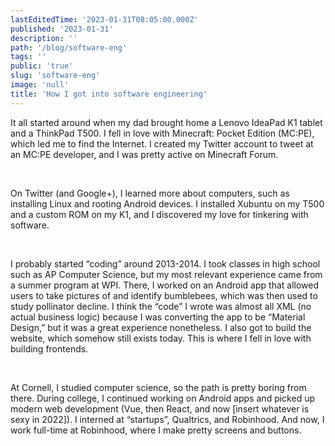 ```yaml
---
lastEditedTime: '2023-01-31T08:05:00.000Z'
published: '2023-01-31'
description: ''
path: '/blog/software-eng'
tags: ''
public: 'true'
slug: 'software-eng'
image: 'null'
title: 'How I got into software engineering'
---
```



It all started around when my dad brought home a Lenovo IdeaPad K1 tablet and a ThinkPad T500. I fell in love with Minecraft: Pocket Edition (MC:PE), which led me to find the Internet. I created my Twitter account to tweet at an MC:PE developer, and I was pretty active on Minecraft Forum.

<br />


On Twitter (and Google+), I learned more about computers, such as installing Linux and rooting Android devices. I installed Xubuntu on my T500 and a custom ROM on my K1, and I discovered my love for tinkering with software.

<br />


I probably started “coding” around 2013-2014. I took classes in high school such as AP Computer Science, but my most relevant experience came from a summer program at WPI. There, I worked on an Android app that allowed users to take pictures of and identify bumblebees, which was then used to study pollinator decline. I think the “code” I wrote was almost all XML (no actual business logic) because I was converting the app to be “Material Design,” but it was a great experience nonetheless. I also got to build the website, which somehow still exists today. This is where I fell in love with building frontends.

<br />


At Cornell, I studied computer science, so the path is pretty boring from there. During college, I continued working on Android apps and picked up modern web development (Vue, then React, and now [insert whatever is sexy in 2022]). I interned at “startups”, Qualtrics, and Robinhood. And now, I work full-time at Robinhood, where I make pretty screens and buttons.
